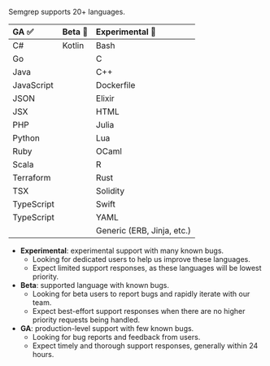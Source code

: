 Semgrep supports 20+ languages.

<div id="language-support-table">

| GA ✅      | Beta 🐛                     | Experimental 🚧            |
|:---------- |:---------------------------|:---------------------------|
| C#         | Kotlin                     | Bash                       |
| Go         |                            | C                          |
| Java       |                            | C++                        |
| JavaScript |                            | Dockerfile                 |
| JSON       |                            | Elixir                     |
| JSX        |                            | HTML                       |
| PHP        |                            | Julia                      |
| Python     |                            | Lua                        |
| Ruby       |                            | OCaml                      |
| Scala      |                            | R                          |
| Terraform  |                            | Rust                       |
| TSX        |                            | Solidity                   |
| TypeScript |                            | Swift                      |
| TypeScript |                            | YAML                       |
|            |                            | Generic (ERB, Jinja, etc.) |

</div>

- **Experimental**: experimental support with many known bugs.
    - Looking for dedicated users to help us improve these languages.
    - Expect limited support responses, as these languages will be lowest priority.
- **Beta**: supported language with known bugs.
    - Looking for beta users to report bugs and rapidly iterate with our team.
    - Expect best-effort support responses when there are no higher priority requests being handled.
- **GA**: production-level support with few known bugs.
    - Looking for bug reports and feedback from users.
    - Expect timely and thorough support responses, generally within 24 hours.

<!--  For readability, please keep each column in alphabetical order. -->
<!-- coupling: Should match what is in semgrep-core/tests/Test.ml Maturity level testing. -->
<!-- imports: This file is currently imported to: index.md, supported-languages.md -->
